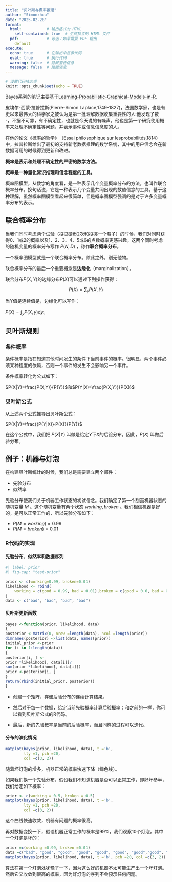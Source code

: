 ```yaml
---
title: "贝叶斯与概率推理"
author: "Simonzhou"
date: "2025-02-28"
format: 
  html:           # 输出格式为 HTML
    self-contained: true  # 生成独立的 HTML 文件
  pdf:            # 可选：如果需要 PDF 输出
    default
execute:
  echo: true      # 在输出中显示代码
  eval: true      # 执行代码
  warning: false  # 隐藏警告信息
  message: false  # 隐藏消息
---
```


```r
# 设置代码块选项
knitr::opts_chunk$set(echo = TRUE)
```

Bayes系列的笔记主要基于[Learning-Probabilistic-Graphical-Models-in-R](https://github.com/PacktPublishing/Learning-Probabilistic-Graphical-Models-in-R).

皮埃尔-西蒙·拉普拉斯(Pierre-Simon Laplace,1749-1827)，法国数学家，也是有史以来最伟大的科学家之被认为是第一批理解数据收集重要性的人:他发现了数 -，不据不可靠，有不确定性，也就是今天说的有噪声。他也是第一个研究使用概率来处理不确定性等问题，并表示事件或信息信念度的人。

在他的论文《概率的哲学》​（Essai philosophique sur lesprobabilités,1814）中，拉普拉斯给出了最初的支持新老数据推理的数学系统，其中的用户信念会在新数据可用的时候得到更新和改进。

**概率是表示和处理不确定性的严密的数学方法。**

**概率是一种量化常识推理和信念程度的工具。**

概率图模型，从数学的角度看，是一种表示几个变量概率分布的方法，也叫作联合概率分布。换句话说，它是一种表示几个变量共同出现的数值信念的工具。基于这种理解，虽然概率图模型看起来很简单，但是概率图模型强调的是对于许多变量概率分布的表示。

## 联合概率分布

当我们同时考虑两个试验（投掷硬币2次和投掷一个骰子）的时候，我们对同时获得0、1或2的概率以及1、2、3、4、5或6的点数概率更感兴趣。这两个同时考虑的随机变量的概率分布写作 $P(N, D)$ ，称作**联合概率分布**。

一个概率图模型就是一个联合概率分布。除此之外，别无他物。

联合概率分布的最后一个重要概念是**边缘化**（marginalization）。

联合分布$P(X,Y)$的边缘分布$P(X)$可以通过下列操作获得：

$$P(X)=\sum_y P(X,Y)$$

当Y值是连续值是，边缘化可以写作：

$P(X)=\int_{y} P(X,y) \mathrm{d}y$。

## 贝叶斯规则

### 条件概率

条件概率是指在知道其他时间发生的条件下当前事件的概率。很明显，两个事件必须某种程度的依赖，否则一个事件的发生不会影响另一个事件。

条件概率转化为公式如下：

$P(X|Y)=\frac{P(X,Y)}{P(Y)}$和$P(Y|X)=\frac{P(X,Y)}{P(X)}$

### 贝叶斯公式

从上述两个公式推导出贝叶斯公式：

$P(X|Y)=\frac{{P(Y|X)}·P(X)}{P(Y)}$

在这个公式中，我们把 $P(X|Y)$ 叫做是给定$Y$下$X$的后验分布，因此，$P(X)$ 叫做后验分布。

## 例子：机器与灯泡

在构建贝叶斯统计的时候，我们总是需要建立两个部件：

-   先验分布
-   似然率

先验分布使我们关于机器工作状态的初试信念。我们确定了第一个刻画机器状态的随机变量 $M$ 。这个随机变量有两个状态 ${working,broken}$ 。我们相信机器是好的，是可以正常工作的，所以先验分布如下：

-   $P(M=working)=0.99$
-   $P(M=broken)=0.01$

### R代码的实现

#### 先验分布、似然率和数据序列

```r
#| label: prior 
#| fig-cap: "test-prior"

prior <- c(working=0.99, broken=0.01) 
likelihood <- rbind( 
    working = c(good = 0.99, bad = 0.01),broken = c(good = 0.6, bad = 0.4) 
) 
data <- c("bad", "bad", "bad", "bad") 
```

#### 贝叶斯更新函数

```r
bayes <-function(prior, likelihood, data)
{
posterior <-matrix(0, nrow =length(data), ncol =length(prior))
dimnames(posterior) <-list(data, names(prior))
initial_prior <-prior
for (i in 1:length(data))
{
posterior[i, ] <-
prior *likelihood[, data[i]]/
sum(prior *likelihood[, data[i]])
prior <-posterior[i, ]
}
return(rbind(initial_prior, posterior))
}
```

-   创建一个矩阵，存储后验分布的连续计算结果。

<!-- -->

-   然后对于每一个数据，给定当前先验概率计算后验概率：和之前的一样，你可以看到贝叶斯公式的R代码。

-   最后，新的先验概率是当前的后验概率，而且同样的过程可以迭代。

#### 分布的演化情况

```r
matplot(bayes(prior, likelihood, data), t ='b', 
        lty =1, pch =20,
        col =c(3, 2))
```

随着坏灯泡的增多，机器正常的概率快速下降（绿色线）。

如果我们换一个先验分布，假设我们不知道机器是否可以正常工作，即好坏参半，我们给定如下概率：

```r
prior <- c(working = 0.5, broken = 0.5)
matplot(bayes(prior, likelihood, data), t ='b', 
        lty =1, pch =20,
        col =c(3, 2))
```

这个曲线快速收敛，机器有问题的概率很高。

再对数据变换一下，假设机器正常工作的概率是99%，我们观察10个灯泡，其中一个灯泡是坏的：

```r
prior =c(working =0.99, broken =0.01)
data =c("bad", "good", "good", "good", "good", "good", "good","good", "good", "good")
matplot(bayes(prior, likelihood, data), t ='b', pch =20, col =c(3, 2))
```

算法在第一个灯泡处犹豫了一下，因为这么好的机器不太可能生产出一个坏灯泡。然后它又收敛到很高的概率，因为好灯泡的序列不会预示任何问题。